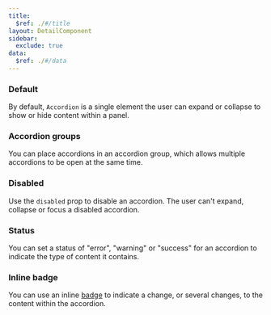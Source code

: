 ```yaml
---
title:
  $ref: ./#/title
layout: DetailComponent
sidebar:
  exclude: true
data:
  $ref: ./#/data
---
```


<LivePreviewControls>
<LivePreview componentName="accordion" exampleName="Default" >

### Default

By default, `Accordion` is a single element the user can expand or collapse to show or hide content within a panel.

</LivePreview>
<LivePreview componentName="accordion" exampleName="AccordionGroup" >

### Accordion groups

You can place accordions in an accordion group, which allows multiple accordions to be open at the same time.

</LivePreview>
<LivePreview componentName="accordion" exampleName="Disabled" >

### Disabled

Use the `disabled` prop to disable an accordion. The user can't expand, collapse or focus a disabled accordion.

</LivePreview>
<LivePreview componentName="accordion" exampleName="Status" >

### Status

You can set a status of "error", "warning" or "success" for an accordion to indicate the type of content it contains.

</LivePreview>
<LivePreview componentName="accordion" exampleName="InlineBadge" >

### Inline badge

You can use an inline [badge](../badge) to indicate a change, or several changes, to the content within the accordion.

</LivePreview>
</LivePreviewControls>
